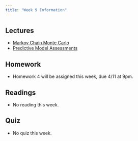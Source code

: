 ```yaml
---
title: "Week 9 Information"
---
```


## Lectures

- [Markov Chain Monte Carlo](../slides/lecture09-1-mcmc.qmd)
- [Predictive Model Assessments](../slides/lecture09-2-model-skill.qmd)

## Homework

- Homework 4 will be assigned this week, due 4/11 at 9pm.

## Readings

- No reading this week.

## Quiz

- No quiz this week.
